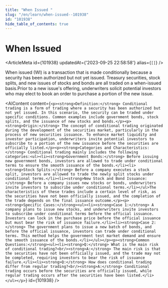 ```yaml
---
title: "When Issued "
slug: "/en/learn/when-issued--101938"
id: "101938"
hide_table_of_contents: true
---
```



# When Issued 

<ArticleMeta id={101938} updatedAt={'2023-09-25 22:58:58'} alias={`[]`} />
<div className='border-solid border-b border-t-0 my-4 border-[var(--ifm-color-gray-300)]' />

When issued (WI) is a transaction that is made conditionally because a security has been authorized but not yet issued. Treasury securities, stock splits, and new issues of stocks and bonds are all traded on a when-issued basis.Prior to a new issue's offering, underwriters solicit potential investors who may elect to book an order to purchase a portion of the new issue.

<AIContent content={`<p><strong>Definition:</strong> Conditional trading is a form of trading where a security has been authorized but not yet issued. In this scenario, the security can be traded under specific conditions. Common examples include government bonds, stock splits, and the issuance of new stocks and bonds.</p><p><strong>Origin:</strong> The concept of conditional trading originated during the development of the securities market, particularly in the process of new securities issuance. To enhance market liquidity and investor participation, underwriters invite potential investors to subscribe to a portion of the new issuance before the securities are officially listed.</p><p><strong>Categories and Characteristics:</strong> Conditional trading mainly includes the following categories:<ul><li><strong>Government Bonds:</strong> Before issuing new government bonds, investors are allowed to trade under conditional terms to ensure the smooth issuance of the bonds.</li><li><strong>Stock Splits:</strong> Before a company executes a stock split, investors are allowed to trade the newly split stocks under conditional terms.</li><li><strong>New Stock and Bond Issuance:</strong> Before a company issues new stocks or bonds, underwriters invite investors to subscribe under conditional terms.</li></ul>The characteristics of these trades include a certain level of risk, as the securities have not been officially issued, and the completion of the trade depends on the final issuance outcome.</p><p><strong>Specific Cases:</strong><ul><li><strong>Case 1:</strong> A company plans to issue new stocks, and underwriters invite investors to subscribe under conditional terms before the official issuance. Investors can lock in the purchase price before the official issuance but must bear the risk of issuance failure.</li><li><strong>Case 2:</strong> The government plans to issue a new batch of bonds, and before the official issuance, investors can trade under conditional terms. This method helps the government test market demand and ensure the smooth issuance of the bonds.</li></ul></p><p><strong>Common Questions:</strong><ul><li><strong>Q:</strong> What is the main risk of conditional trading?<br/><strong>A:</strong> The main risk is that the securities have not been officially issued, and the trade may not be completed, requiring investors to bear the risk of issuance failure.</li><li><strong>Q:</strong> How does conditional trading differ from regular trading?<br/><strong>A:</strong> Conditional trading occurs before the securities are officially issued, while regular trading occurs after the securities have been listed.</li></ul></p>`} id={101938} />
